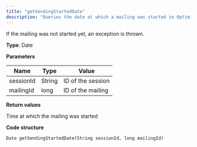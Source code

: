 ```yaml
---
title: "getSendingStartedDate"
description: "Queries the date at which a mailing was started in Optimizely Campaign."
---
```


If the mailing was not started yet, an exception is thrown.

**Type**: Date

**Parameters**

| Name      | Type   | Value             |
| --------- | ------ | ----------------- |
| sessionId | String | ID of the session |
| mailingId | long   | ID of the mailing |

**Return values**

Time at which the mailing was started

**Code structure**

`Date getSendingStartedDate(String sessionId, long mailingId)
`